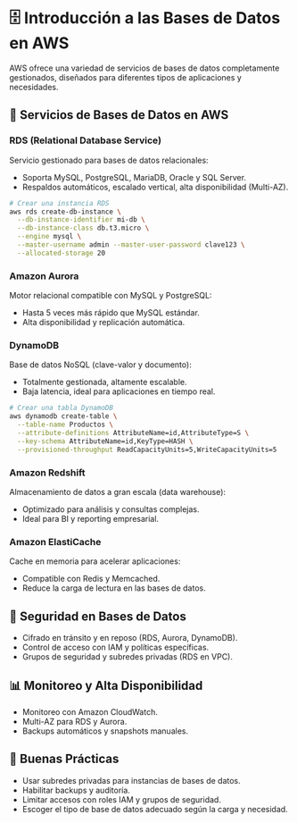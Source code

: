 # 🗄️ Introducción a las Bases de Datos en AWS

AWS ofrece una variedad de servicios de bases de datos completamente gestionados, diseñados para diferentes tipos de aplicaciones y necesidades.

## 🧰 Servicios de Bases de Datos en AWS

### RDS (Relational Database Service)

Servicio gestionado para bases de datos relacionales:

- Soporta MySQL, PostgreSQL, MariaDB, Oracle y SQL Server.
- Respaldos automáticos, escalado vertical, alta disponibilidad (Multi-AZ).

```bash
# Crear una instancia RDS
aws rds create-db-instance \
  --db-instance-identifier mi-db \
  --db-instance-class db.t3.micro \
  --engine mysql \
  --master-username admin --master-user-password clave123 \
  --allocated-storage 20
```

### Amazon Aurora

Motor relacional compatible con MySQL y PostgreSQL:

- Hasta 5 veces más rápido que MySQL estándar.
- Alta disponibilidad y replicación automática.

### DynamoDB

Base de datos NoSQL (clave-valor y documento):

- Totalmente gestionada, altamente escalable.
- Baja latencia, ideal para aplicaciones en tiempo real.

```bash
# Crear una tabla DynamoDB
aws dynamodb create-table \
  --table-name Productos \
  --attribute-definitions AttributeName=id,AttributeType=S \
  --key-schema AttributeName=id,KeyType=HASH \
  --provisioned-throughput ReadCapacityUnits=5,WriteCapacityUnits=5
```

### Amazon Redshift

Almacenamiento de datos a gran escala (data warehouse):

- Optimizado para análisis y consultas complejas.
- Ideal para BI y reporting empresarial.

### Amazon ElastiCache

Cache en memoria para acelerar aplicaciones:

- Compatible con Redis y Memcached.
- Reduce la carga de lectura en las bases de datos.

## 🔐 Seguridad en Bases de Datos

- Cifrado en tránsito y en reposo (RDS, Aurora, DynamoDB).
- Control de acceso con IAM y políticas específicas.
- Grupos de seguridad y subredes privadas (RDS en VPC).

## 📊 Monitoreo y Alta Disponibilidad

- Monitoreo con Amazon CloudWatch.
- Multi-AZ para RDS y Aurora.
- Backups automáticos y snapshots manuales.

## 📌 Buenas Prácticas

- Usar subredes privadas para instancias de bases de datos.
- Habilitar backups y auditoría.
- Limitar accesos con roles IAM y grupos de seguridad.
- Escoger el tipo de base de datos adecuado según la carga y necesidad.